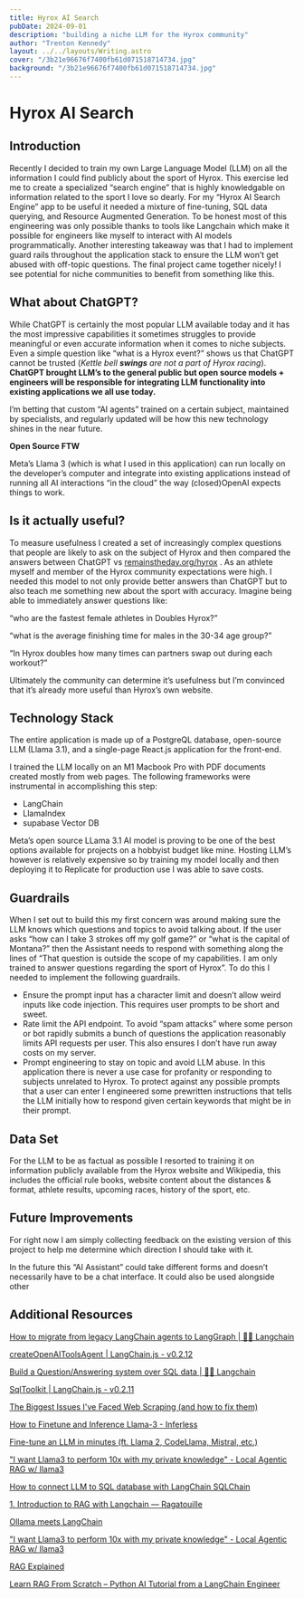 ```yaml
---
title: Hyrox AI Search
pubDate: 2024-09-01
description: "building a niche LLM for the Hyrox community"
author: "Trenton Kennedy"
layout: ../../layouts/Writing.astro
cover: "/3b21e96676f7400fb61d071518714734.jpg"
background: "/3b21e96676f7400fb61d071518714734.jpg"
---
```


# Hyrox AI Search

## Introduction

Recently I decided to train my own Large Language Model (LLM) on all the information I could find publicly about the sport of Hyrox. This exercise led me to create a specialized “search engine” that is highly knowledgable on information related to the sport I love so dearly. For my “Hyrox AI Search Engine” app to be useful it needed a mixture of fine-tuning, SQL data querying, and Resource Augmented Generation. To be honest most of this engineering was only possible thanks to tools like Langchain which make it possible for engineers like myself to interact with AI models programmatically. Another interesting takeaway was that I had to implement guard rails throughout the application stack to ensure the LLM won’t get abused with off-topic questions. The final project came together nicely! I see potential for niche communities to benefit from something like this.

## What about ChatGPT?

While ChatGPT is certainly the most popular LLM available today and it has the most impressive capabilities it sometimes struggles to provide meaningful or even accurate information when it comes to niche subjects. Even a simple question like “what is a Hyrox event?” shows us that ChatGPT cannot be trusted (_Kettle bell **swings** are not a part of Hyrox racing_). **ChatGPT brought LLM’s to the general public but open source models + engineers will be responsible for integrating LLM functionality into existing applications we all use today.**

I’m betting that custom “AI agents” trained on a certain subject, maintained by specialists, and regularly updated will be how this new technology shines in the near future.

**Open Source FTW**

Meta’s Llama 3 (which is what I used in this application) can run locally on the developer’s computer and integrate into existing applications instead of running all AI interactions “in the cloud” the way (closed)OpenAI expects things to work.

## Is it actually useful?

To measure usefulness I created a set of increasingly complex questions that people are likely to ask on the subject of Hyrox and then compared the answers between ChatGPT vs [remainstheday.org/hyrox](http://remainstheday.org/hyrox) . As an athlete myself and member of the Hyrox community expectations were high. I needed this model to not only provide better answers than ChatGPT but to also teach me something new about the sport with accuracy. Imagine being able to immediately answer questions like:

“who are the fastest female athletes in Doubles Hyrox?”

“what is the average finishing time for males in the 30-34 age group?”

“In Hyrox doubles how many times can partners swap out during each workout?”

Ultimately the community can determine it’s usefulness but I’m convinced that it’s already more useful than Hyrox’s own website.

## Technology Stack

The entire application is made up of a PostgreQL database, open-source LLM (Llama 3.1), and a single-page React.js application for the front-end.

I trained the LLM locally on an M1 Macbook Pro with PDF documents created mostly from web pages. The following frameworks were instrumental in accomplishing this step:

- LangChain
- LlamaIndex
- supabase Vector DB

Meta’s open source LLama 3.1 AI model is proving to be one of the best options available for projects on a hobbyist budget like mine. Hosting LLM’s however is relatively expensive so by training my model locally and then deploying it to Replicate for production use I was able to save costs.

## Guardrails

When I set out to build this my first concern was around making sure the LLM knows which questions and topics to avoid talking about. If the user asks “how can I take 3 strokes off my golf game?” or “what is the capital of Montana?” then the Assistant needs to respond with something along the lines of “That question is outside the scope of my capabilities. I am only trained to answer questions regarding the sport of Hyrox”. To do this I needed to implement the following guardrails.

- Ensure the prompt input has a character limit and doesn’t allow weird inputs like code injection. This requires user prompts to be short and sweet.
- Rate limit the API endpoint. To avoid “spam attacks” where some person or bot rapidly submits a bunch of questions the application reasonably limits API requests per user. This also ensures I don’t have run away costs on my server.
- Prompt engineering to stay on topic and avoid LLM abuse. In this application there is never a use case for profanity or responding to subjects unrelated to Hyrox. To protect against any possible prompts that a user can enter I engineered some prewritten instructions that tells the LLM initially how to respond given certain keywords that might be in their prompt.

## Data Set

For the LLM to be as factual as possible I resorted to training it on information publicly available from the Hyrox website and Wikipedia, this includes the official rule books, website content about the distances & format, athlete results, upcoming races, history of the sport, etc.

## Future Improvements

For right now I am simply collecting feedback on the existing version of this project to help me determine which direction I should take with it.

In the future this “AI Assistant” could take different forms and doesn’t necessarily have to be a chat interface. It could also be used alongside other

## Additional Resources

[How to migrate from legacy LangChain agents to LangGraph | 🦜️🔗 Langchain](https://js.langchain.com/v0.2/docs/how_to/migrate_agent)

[createOpenAIToolsAgent | LangChain.js - v0.2.12](https://v02.api.js.langchain.com/functions/langchain_agents.createOpenAIToolsAgent.html)

[Build a Question/Answering system over SQL data | 🦜️🔗 Langchain](https://js.langchain.com/v0.2/docs/tutorials/sql_qa/)

[SqlToolkit | LangChain.js - v0.2.11](https://v02.api.js.langchain.com/classes/langchain_agents_toolkits_sql.SqlToolkit.html)

[The Biggest Issues I've Faced Web Scraping (and how to fix them)](https://www.youtube.com/watch?v=vxk6YPRVg_o)

[How to Finetune and Inference Llama-3 - Inferless](https://docs.inferless.com/how-to-guides/how-to-finetune--and-inference-llama3)

[Fine-tune an LLM in minutes (ft. Llama 2, CodeLlama, Mistral, etc.)](https://modal.com/docs/examples/llm-finetuning)

["I want Llama3 to perform 10x with my private knowledge" - Local Agentic RAG w/ llama3](https://www.youtube.com/watch?v=u5Vcrwpzoz8)

[How to connect LLM to SQL database with LangChain SQLChain](https://medium.com/dataherald/how-to-langchain-sqlchain-c7342dd41614)

[1. Introduction to RAG with Langchain — Ragatouille](https://www.sakunaharinda.xyz/ragatouille-book/1_Intro.html)

[Ollama meets LangChain](https://www.youtube.com/watch?v=k_1pOF1mj8k&list=PL8motc6AQftnHhi2X8M3rqEFwERPVup4c&index=4)

["I want Llama3 to perform 10x with my private knowledge" - Local Agentic RAG w/ llama3](https://www.youtube.com/watch?v=u5Vcrwpzoz8)

[RAG Explained](https://www.youtube.com/watch?v=qppV3n3YlF8)

[Learn RAG From Scratch – Python AI Tutorial from a LangChain Engineer](https://www.youtube.com/watch?v=sVcwVQRHIc8)
